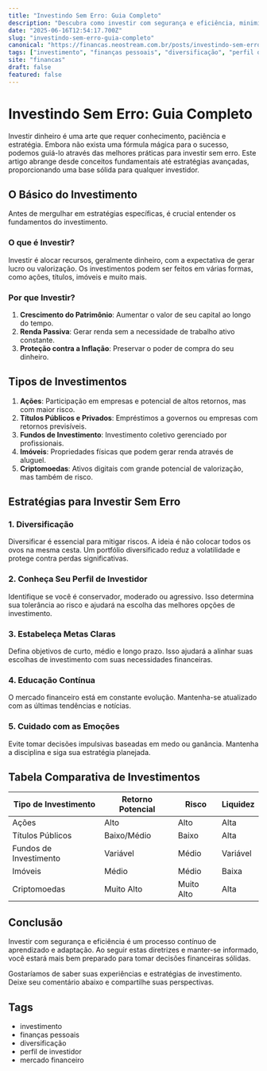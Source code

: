 ```yaml
---
title: "Investindo Sem Erro: Guia Completo"
description: "Descubra como investir com segurança e eficiência, minimizando riscos e maximizando retornos com estratégias testadas."
date: "2025-06-16T12:54:17.700Z"
slug: "investindo-sem-erro-guia-completo"
canonical: "https://financas.neostream.com.br/posts/investindo-sem-erro-guia-completo"
tags: ["investimento", "finanças pessoais", "diversificação", "perfil de investidor", "mercado financeiro"]
site: "financas"
draft: false
featured: false
---
```


# Investindo Sem Erro: Guia Completo

Investir dinheiro é uma arte que requer conhecimento, paciência e estratégia. Embora não exista uma fórmula mágica para o sucesso, podemos guiá-lo através das melhores práticas para investir sem erro. Este artigo abrange desde conceitos fundamentais até estratégias avançadas, proporcionando uma base sólida para qualquer investidor.

## O Básico do Investimento

Antes de mergulhar em estratégias específicas, é crucial entender os fundamentos do investimento. 

### O que é Investir?

Investir é alocar recursos, geralmente dinheiro, com a expectativa de gerar lucro ou valorização. Os investimentos podem ser feitos em várias formas, como ações, títulos, imóveis e muito mais.

### Por que Investir?

1. **Crescimento do Patrimônio**: Aumentar o valor de seu capital ao longo do tempo.
2. **Renda Passiva**: Gerar renda sem a necessidade de trabalho ativo constante.
3. **Proteção contra a Inflação**: Preservar o poder de compra do seu dinheiro.

## Tipos de Investimentos

1. **Ações**: Participação em empresas e potencial de altos retornos, mas com maior risco.
2. **Títulos Públicos e Privados**: Empréstimos a governos ou empresas com retornos previsíveis.
3. **Fundos de Investimento**: Investimento coletivo gerenciado por profissionais.
4. **Imóveis**: Propriedades físicas que podem gerar renda através de aluguel.
5. **Criptomoedas**: Ativos digitais com grande potencial de valorização, mas também de risco.

## Estratégias para Investir Sem Erro

### 1. Diversificação

Diversificar é essencial para mitigar riscos. A ideia é não colocar todos os ovos na mesma cesta. Um portfólio diversificado reduz a volatilidade e protege contra perdas significativas.

### 2. Conheça Seu Perfil de Investidor

Identifique se você é conservador, moderado ou agressivo. Isso determina sua tolerância ao risco e ajudará na escolha das melhores opções de investimento.

### 3. Estabeleça Metas Claras

Defina objetivos de curto, médio e longo prazo. Isso ajudará a alinhar suas escolhas de investimento com suas necessidades financeiras.

### 4. Educação Contínua

O mercado financeiro está em constante evolução. Mantenha-se atualizado com as últimas tendências e notícias.

### 5. Cuidado com as Emoções

Evite tomar decisões impulsivas baseadas em medo ou ganância. Mantenha a disciplina e siga sua estratégia planejada.

## Tabela Comparativa de Investimentos

| Tipo de Investimento | Retorno Potencial | Risco | Liquidez |
|----------------------|------------------|------|---------|
| Ações                | Alto             | Alto | Alta    |
| Títulos Públicos     | Baixo/Médio      | Baixo| Alta    |
| Fundos de Investimento| Variável        | Médio| Variável|
| Imóveis              | Médio            | Médio| Baixa   |
| Criptomoedas         | Muito Alto       | Muito Alto | Alta |

## Conclusão

Investir com segurança e eficiência é um processo contínuo de aprendizado e adaptação. Ao seguir estas diretrizes e manter-se informado, você estará mais bem preparado para tomar decisões financeiras sólidas. 

Gostaríamos de saber suas experiências e estratégias de investimento. Deixe seu comentário abaixo e compartilhe suas perspectivas.

## Tags

- investimento
- finanças pessoais
- diversificação
- perfil de investidor
- mercado financeiro